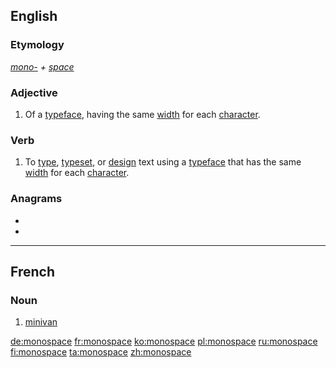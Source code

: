==English==
{{wikipedia|monospace font}}

===Etymology===
''[[mono-]] + [[space]]''

===Adjective===
{{en-adj|-}}

# Of a [[typeface]], having the same [[width]] for each [[character]].

===Verb===
{{en-verb|monospaces|monospacing|monospaced}}
# To [[type]], [[typeset]], or [[design]] text using a [[typeface]] that has the same [[width]] for each [[character]].

===Anagrams===
* {{l|en|manoscope}}
* {{l|en|moonscape}}

----

==French==

===Noun===
{{fr-noun|m}}

# [[minivan]]

[[de:monospace]]
[[fr:monospace]]
[[ko:monospace]]
[[pl:monospace]]
[[ru:monospace]]
[[fi:monospace]]
[[ta:monospace]]
[[zh:monospace]]